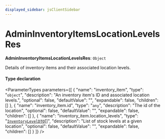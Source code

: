 ```yaml
---
displayed_sidebar: jsClientSidebar
---
```



# AdminInventoryItemsLocationLevelsRes

 **AdminInventoryItemsLocationLevelsRes**: `Object`

Details of inventory items and their associated location levels.

#### Type declaration

<ParameterTypes parameters={[
  {
    "name": "inventory_item",
    "type": "`object`",
    "description": "An inventory item's ID and associated location levels.",
    "optional": false,
    "defaultValue": "",
    "expandable": false,
    "children": []
  },
  {
    "name": "inventory_item.id",
    "type": "`any`",
    "description": "The id of the location",
    "optional": false,
    "defaultValue": "",
    "expandable": false,
    "children": []
  },
  {
    "name": "inventory_item.location_levels",
    "type": "[`InventoryLevelDTO`](internal.InventoryLevelDTO.mdx)[]",
    "description": "List of stock levels at a given location",
    "optional": false,
    "defaultValue": "",
    "expandable": false,
    "children": []
  }
]} />
